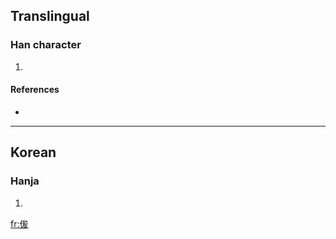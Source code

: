 ==Translingual==

===Han character===
{{Han char|rn=9|rad=人|as=06|sn=8|four=|canj=人戈大水 (OIKE)}}

# {{defn|Han}}

====References====
* {{Han ref|kx=0102.291|dkj=|dj=|hdz=|uh=3453|ud=13395|bh=|bd=}}

----

==Korean==

===Hanja===
{{ko-hanja|hangeul=준|rv=jun|mr=chun|y=cwun|eumhun=준걸|ehrv=jun-geol|ehmr=chun'gŏl|ehy=cwunkel}}

# {{defn|Korean}}

[[fr:㑓]]